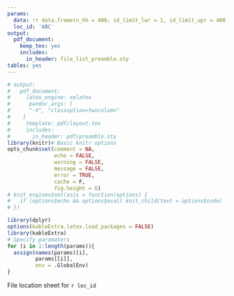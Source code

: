 ```yaml
---
params:
  data: !r data.frame(n_hh = 400, id_limit_lwr = 1, id_limit_upr = 400) # data on the hamlet
  loc_id: 'ABC'
output:
  pdf_document:
    keep_tex: yes
    includes:
      in_header: file_list_preamble.sty
tables: yes
---
```


```r
# output: 
#   pdf_document:
#     latex_engine: xelatex
#      pandoc_args: [
#      "-V", "classoption=twocolumn"
#    ]
#     template: pdf/layout.tex
#     includes:
#       in_header: pdf/preamble.sty
library(knitr)# Basic knitr options
opts_chunk$set(comment = NA, 
               echo = FALSE, 
               warning = FALSE, 
               message = FALSE, 
               error = TRUE, 
               cache = F,
               fig.height = 6)
# knit_engines$set(asis = function(options) {
#   if (options$echo && options$eval) knit_child(text = options$code)
# })
```


```r
library(dplyr)
options(kableExtra.latex.load_packages = FALSE)
library(kableExtra)
# Specify paramaters
for (i in 1:length(params)){
  assign(names(params)[i],
         params[[i]],
         env = .GlobalEnv)
}
```

File location sheet for `r loc_id`

\begin{landscape}
\pagenumbering{gobble}


```r
lc <- loc_id
n_hh <- as.numeric(data$n_hh)
id_limit_lwr <- as.numeric(data$id_limit_lwr)
id_limit_upr <- as.numeric(data$id_limit_upr)

# Get country
country <- 'Mozambique'
if(lc %in% locations$code[locations$Country == 'Tanzania']){
  country <- 'Tanzania'
}

```


```r
id_vals <- 1:n_hh
id_vals <- id_vals[id_vals %in% id_limit_lwr:id_limit_upr]
out <- tibble(`Neighborhood code` = loc_id, `HHID` = paste0(lc, '-', bohemia::add_zero(id_vals, n = 3))) 
left <- locations %>% filter(code == lc) %>% dplyr::select(Ward, Village, Hamlet)
out = bind_cols(left, out)
out$`File folder location` <- out$Observations <-  '     '
if(country == 'Mozambique'){
  names(out) <- c("Posto administrativo", "Localidade", "Bairro", "Código Bairro",
                  "Número do Agregado Familiar",
                  "Observações",
                  "Localização da pasta de arquivo")
}
```

```r
kable(out,
      'latex', longtable = T, booktabs=FALSE, caption = 'File location list')  %>%   
  kable_styling(font_size = 7) %>% 
  kable_styling(latex_options = c('striped', 'repeat_header')) #%>% 
  # column_spec(1:4,width = '2.5cm')
```

\end{landscape}
